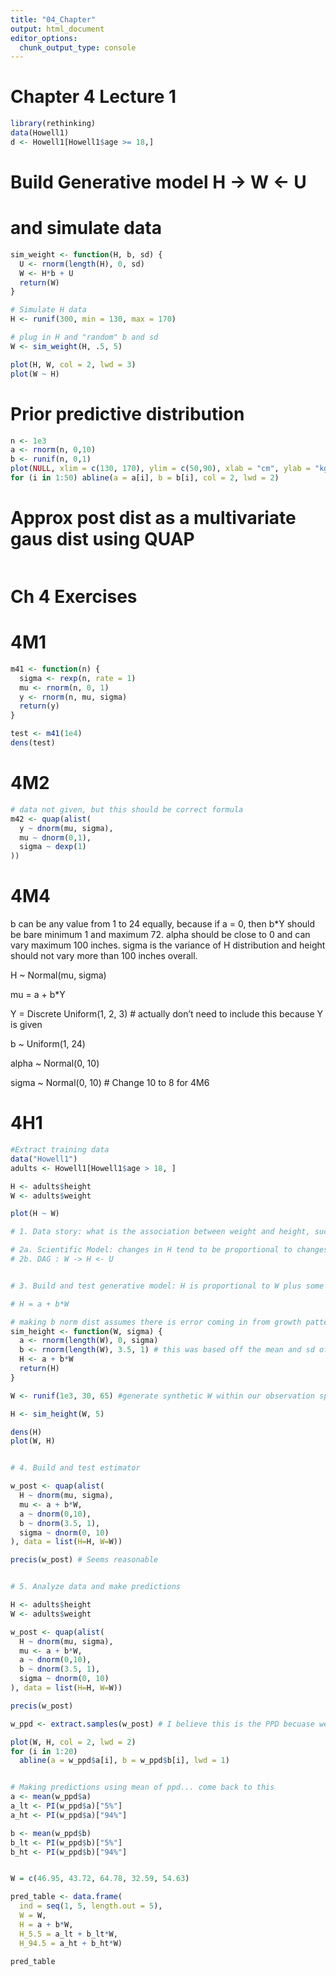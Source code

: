 ```yaml
---
title: "04_Chapter"
output: html_document
editor_options: 
  chunk_output_type: console
---
```




# Chapter 4 Lecture 1

```r
library(rethinking)
data(Howell1)
d <- Howell1[Howell1$age >= 18,]
```


# Build Generative model H -> W <- U
# and simulate data

```r
sim_weight <- function(H, b, sd) {
  U <- rnorm(length(H), 0, sd)
  W <- H*b + U
  return(W)
}

# Simulate H data
H <- runif(300, min = 130, max = 170)

# plug in H and "random" b and sd
W <- sim_weight(H, .5, 5)

plot(H, W, col = 2, lwd = 3)
plot(W ~ H)
```


# Prior predictive distribution

```r
n <- 1e3
a <- rnorm(n, 0,10)
b <- runif(n, 0,1)
plot(NULL, xlim = c(130, 170), ylim = c(50,90), xlab = "cm", ylab = "kg")
for (i in 1:50) abline(a = a[i], b = b[i], col = 2, lwd = 2)
```


# Approx post dist as a multivariate gaus dist using QUAP

```r

```


# Ch 4 Exercises

# 4M1

```r
m41 <- function(n) {
  sigma <- rexp(n, rate = 1)
  mu <- rnorm(n, 0, 1)
  y <- rnorm(n, mu, sigma)
  return(y)
}

test <- m41(1e4)
dens(test)
```


# 4M2

```r
# data not given, but this should be correct formula
m42 <- quap(alist(
  y ~ dnorm(mu, sigma),
  mu ~ dnorm(0,1),
  sigma ~ dexp(1)
))
```


# 4M4

b can be any value from 1 to 24 equally, because if a = 0, then b*Y should be bare minimum 1 and maximum 72. alpha should be close to 0 and can vary maximum 100 inches. sigma is the variance of H distribution and height should not vary more than 100 inches overall.

H ~ Normal(mu, sigma)

mu = a + b*Y

Y = Discrete Uniform(1, 2, 3) # actually don't need to include this because Y is given

b ~ Uniform(1, 24)

alpha ~ Normal(0, 10)

sigma ~ Normal(0, 10) # Change 10 to 8 for 4M6


# 4H1

```r
#Extract training data
data("Howell1")
adults <- Howell1[Howell1$age > 18, ]

H <- adults$height
W <- adults$weight

plot(H ~ W)

# 1. Data story: what is the association between weight and height, such that we can predict H using W?

# 2a. Scientific Model: changes in H tend to be proportional to changes in W.
# 2b. DAG : W -> H <- U


# 3. Build and test generative model: H is proportional to W plus some error that we assume is norm dist

# H = a + b*W

# making b norm dist assumes there is error coming in from growth pattern in W (I think)
sim_height <- function(W, sigma) {
  a <- rnorm(length(W), 0, sigma)
  b <- rnorm(length(W), 3.5, 1) # this was based off the mean and sd of H/W in Howell's data. Maybe its not sci right?
  H <- a + b*W
  return(H)
}

W <- runif(1e3, 30, 65) #generate synthetic W within our observation space

H <- sim_height(W, 5)

dens(H)
plot(W, H)


# 4. Build and test estimator

w_post <- quap(alist(
  H ~ dnorm(mu, sigma),
  mu <- a + b*W,
  a ~ dnorm(0,10),
  b ~ dnorm(3.5, 1),
  sigma ~ dnorm(0, 10)
), data = list(H=H, W=W))

precis(w_post) # Seems reasonable


# 5. Analyze data and make predictions

H <- adults$height
W <- adults$weight

w_post <- quap(alist(
  H ~ dnorm(mu, sigma),
  mu <- a + b*W,
  a ~ dnorm(0,10),
  b ~ dnorm(3.5, 1),
  sigma ~ dnorm(0, 10)
), data = list(H=H, W=W))

precis(w_post)

w_ppd <- extract.samples(w_post) # I believe this is the PPD becuase we're sampling the post dist, but not sure

plot(W, H, col = 2, lwd = 2)
for (i in 1:20)
  abline(a = w_ppd$a[i], b = w_ppd$b[i], lwd = 1)


# Making predictions using mean of ppd... come back to this
a <- mean(w_ppd$a)
a_lt <- PI(w_ppd$a)["5%"]
a_ht <- PI(w_ppd$a)["94%"]

b <- mean(w_ppd$b)
b_lt <- PI(w_ppd$b)["5%"]
b_ht <- PI(w_ppd$b)["94%"]


W = c(46.95, 43.72, 64.78, 32.59, 54.63)

pred_table <- data.frame(
  ind = seq(1, 5, length.out = 5),
  W = W,
  H = a + b*W,
  H_5.5 = a_lt + b_lt*W,
  H_94.5 = a_ht + b_ht*W)

pred_table
```


























































































































